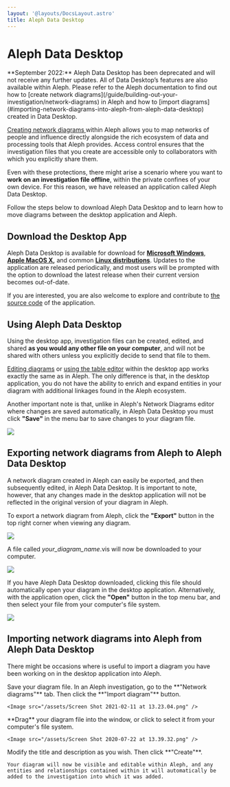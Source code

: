 ```yaml
---
layout: '@layouts/DocsLayout.astro'
title: Aleph Data Desktop
---
```


# Aleph Data Desktop

<Callout theme="danger">
  **September 2022:** Aleph Data Desktop has been deprecated and will not receive any further updates. All of Data Desktop’s features are also available within Aleph. Please refer to the Aleph documentation to find out how to [create network diagrams](/guide/building-out-your-investigation/network-diagrams) in Aleph and how to [import diagrams](#importing-network-diagrams-into-aleph-from-aleph-data-desktop) created in Data Desktop.
</Callout>

[Creating network diagrams ](/guide/building-out-your-investigation/network-diagrams)within Aleph allows you to map networks of people and influence directly alongside the rich ecosystem of data and processing tools that Aleph provides. Access control ensures that the investigation files that you create are accessible only to collaborators with which you explicitly share them.

Even with these protections, there might arise a scenario where you want to **work on an investigation file offline**, within the private confines of your own device. For this reason, we have released an application called Aleph Data Desktop.

Follow the steps below to download Aleph Data Desktop and to learn how to move diagrams between the desktop application and Aleph.

## Download the Desktop App

Aleph Data Desktop is available for download for [**Microsoft Windows**](https://github.com/alephdata/datadesktop/releases/latest/download/Aleph-Data-Desktop.exe), [**Apple MacOS X**](https://github.com/alephdata/datadesktop/releases/latest/download/Aleph-Data-Desktop.dmg)**,** and common [**Linux distributions**](https://github.com/alephdata/datadesktop/releases/latest/download/Aleph.Data.Desktop.deb). Updates to the application are released periodically, and most users will be prompted with the option to download the latest release when their current version becomes out-of-date.

If you are interested, you are also welcome to explore and contribute to [the source code](https://github.com/alephdata/visdesktop) of the application.

## Using Aleph Data Desktop

Using the desktop app, investigation files can be created, edited, and shared **as you would any other file on your computer**, and will not be shared with others unless you explicitly decide to send that file to them.

[Editing diagrams](/guide/building-out-your-investigation/network-diagrams) or [using the table editor](/guide/building-out-your-investigation/using-the-table-editor) within the desktop app works exactly the same as in Aleph. The only difference is that, in the desktop application, you do not have the ability to enrich and expand entities in your diagram with additional linkages found in the Aleph ecosystem.

Another important note is that, unlike in Aleph's Network Diagrams editor where changes are saved automatically, in Aleph Data Desktop you must click **"Save"** in the menu bar to save changes to your diagram file.

<Image src="/assets/Screen Shot 2020-07-22 at 13.34.23.png" />

## Exporting network diagrams from Aleph to Aleph Data Desktop

A network diagram created in Aleph can easily be exported, and then subsequently edited, in Aleph Data Desktop. It is important to note, however, that any changes made in the desktop application will not be reflected in the original version of your diagram in Aleph.

To export a network diagram from Aleph, click the **"Export"** button in the top right corner when viewing any diagram.

<Image src="/assets/Screen Shot 2020-07-22 at 12.57.02.png" />

A file called _your_diagram_name_.vis will now be downloaded to your computer.

<Image src="/assets/Screen Shot 2020-07-22 at 12.59.02.png" />

If you have Aleph Data Desktop downloaded, clicking this file should automatically open your diagram in the desktop application. Alternatively, with the application open, click the **"Open"** button in the top menu bar, and then select your file from your computer's file system.

<Image src="/assets/Screen Shot 2020-07-22 at 13.48.09.png" />

## Importing network diagrams into Aleph from Aleph Data Desktop

There might be occasions where is useful to import a diagram you have been working on in the desktop application into Aleph.

<Steps>
  <Step>Save your diagram file.</Step>
  <Step>In an Aleph investigation, go to the **"Network diagrams"** tab.</Step>
  <Step>
    Then click the **"Import diagram"** button.

    <Image src="/assets/Screen Shot 2021-02-11 at 13.23.04.png" />
  </Step>
  <Step>
    **Drag** your diagram file into the window, or click to select it from your computer's file system.

    <Image src="/assets/Screen Shot 2020-07-22 at 13.39.32.png" />
  </Step>
  <Step>
    Modify the title and description as you wish. Then click **"Create"**.

    Your diagram will now be visible and editable within Aleph, and any entities and relationships contained within it will automatically be added to the investigation into which it was added.
  </Step>
</Steps>
